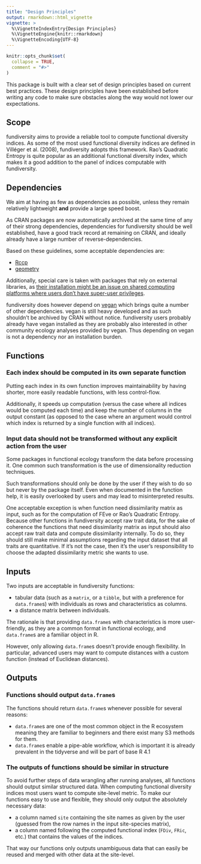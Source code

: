 ```yaml
---
title: "Design Principles"
output: rmarkdown::html_vignette
vignette: >
  %\VignetteIndexEntry{Design Principles}
  %\VignetteEngine{knitr::rmarkdown}
  %\VignetteEncoding{UTF-8}
---
```


```r
knitr::opts_chunk$set(
  collapse = TRUE,
  comment = "#>"
)
```

This package is built with a clear set of design principles based on current
best practices. These design principles have been established before writing any
code to make sure obstacles along the way would not lower our expectations.

## Scope

fundiversity aims to provide a reliable tool to compute functional diversity
indices. As some of the most used functional diversity indices are defined in
Villéger et al. (2008), fundiversity adopts this framework.
Rao's Quadratic Entropy is quite popular as an additional functional diversity
index, which makes it a good addition to the panel of indices computable with
fundiversity.

## Dependencies

We aim at having as few as dependencies as possible, unless they remain 
relatively lightweight **and** provide a large speed boost.

As CRAN packages are now automatically archived at the same time of any of their
strong dependencies, dependencies for fundiversity should be well established,
have a good track record at remaining on CRAN, and ideally already have a large
number of reverse-dependencies.

Based on these guidelines, some acceptable dependencies are:

- [Rccp](https://cran.r-project.org/package=Rcpp)
- [geometry](https://davidcsterratt.github.io/geometry/)

Additionally, special care is taken with packages that rely on external
libraries, as [their installation might be an issue on shared computing 
platforms where users don't have super-user privileges](https://twitter.com/groundwalkergmb/status/1350336844022521857).

fundiversity does however depend on 
[vegan](https://cran.r-project.org/package=vegan) which brings quite a number of
other dependencies. vegan is still heavy developed and as such shouldn't be 
archived by CRAN without notice. fundiversity users probably already have vegan
installed as they are probably also interested in other community ecology
analyses provided by vegan. Thus depending on vegan is not a dependency nor
an installation burden.

## Functions

### Each index should be computed in its own separate function

Putting each index in its own function improves maintainability by having 
shorter, more easily readable functions, with less control-flow.

Additionally, it speeds up computation (versus the case where all indices 
would be computed each time) and keep the number of columns in the output 
constant (as opposed to the case where an argument would control which index
is returned by a single function with all indices).

### Input data should not be transformed without any explicit action from the user

Some packages in functional ecology transform the data before processing it.
One common such transformation is the use of dimensionality reduction 
techniques.

Such transformations should only be done by the user if they wish to do so but
never by the package itself. Even when documented in the function help, it is
easily overlooked by users and may lead to misinterpreted results.

One acceptable exception is when function need dissimilarity matrix as input,
such as for the computation of FEve or Rao's Quadratic Entropy. Because other
functions in fundiversity accept raw trait data, for the sake of coherence
the functions that need dissimilarity matrix as input should also accept
raw trait data and compute dissimilarity internally. To do so, they should
still make minimal assumptions regarding the input dataset that all traits are
quantitative. If it's not the case, then it's the user's responsibility
to choose the adapted dissimilarity metric she wants to use.

## Inputs

Two inputs are acceptable in fundiversity functions:

- tabular data (such as a `matrix`, or a `tibble`, but with a preference for
`data.frame`s)  with individuals as rows and characteristics as columns.
- a distance matrix between individuals.

The rationale is that providing `data.frame`s with characteristics is more 
user-friendly, as they are a common format in functional ecology, and 
`data.frame`s are a familiar object in R.

However, only allowing `data.frame`s doesn't provide enough flexibility. In
particular, advanced users may want to compute distances with a custom function 
(instead of Euclidean distances).

## Outputs

### Functions should output `data.frame`s

The functions should return `data.frame`s whenever possible for several reasons:

- `data.frame`s are one of the most common object in the R ecosystem meaning 
they are familiar to beginners and there exist many S3 methods for them.
- `data.frame`s enable a pipe-able workflow, which is important it is already 
prevalent in the tidyverse and will be part of base R 4.1

### The outputs of functions should be similar in structure

To avoid further steps of data wrangling after running analyses, all functions
should output similar structured data. When computing functional diversity
indices most users want to compute site-level metric. To make our functions
easy to use and flexible, they should only output the absolutely necessary data:

- a column named `site` containing the site names as given by the user 
(guessed from the row names in the input site-species matrix),
- a column named following the computed functional index (`FDiv`, `FRic`, etc.)
that contains the values of the indices.

That way our functions only outputs unambiguous data that can easily be reused
and merged with other data at the site-level.

